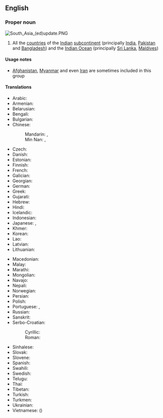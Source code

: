 ==English==

===Proper noun===
{{wikipedia}}
[[File:South Asia (ed)update.PNG|thumb]]
{{en-proper noun|head=[[south|South]] [[Asia]]}}

# All the [[country|countries]] of the [[Indian]] [[subcontinent]] (principally [[India]], [[Pakistan]] and [[Bangladesh]]) and the [[Indian Ocean]] (principally [[Sri Lanka]], [[Maldives]])

====Usage notes====
* [[Afghanistan]], [[Myanmar]] and even [[Iran]] are sometimes included in this group

====Translations====
{{trans-top|South Asia}}
* Arabic: {{t|ar|جَنُوب آسِيَا|f}}
* Armenian: {{t|hy|Հարավային Ասիա}}
* Belarusian: {{t|be|Паўднё́вая А́зія|f|sc=Cyrl}}
* Bengali: {{t+|bn|দক্ষিণ এশিয়া}}
* Bulgarian: {{t|bg|Ю́жна А́зия|f|sc=Cyrl}}
* Chinese:
*: Mandarin: {{t+|cmn|南亞|sc=Hani}}, {{t+|cmn|南亚|tr=Nányà|sc=Hani}}
*: Min Nan: {{t|nan|南亞|sc=Hans}}, {{t|nan|南亚|tr=Lâm-A|sc=Hans}}
* Czech: {{t|cs|Jižní Asie|f}}
* Danish: {{t|da|Sydasien}}
* Estonian: {{t|et|Lõuna-Aasia}}
* Finnish: {{t+|fi|Etelä-Aasia}}
* French: {{t+|fr|Asie du Sud|f}}
* Galician: {{t|gl|Asia do Sur}}
* Georgian: {{t|ka|სამხრეთი აზია}}
* German: {{t+|de|Südasien|n}}
* Greek: {{t|el|Νότια Ασία|f}}
* Gujarati: {{t|gu|દક્ષિણ એશિયા}}
* Hebrew: {{t|he|דרום אסיה|f|tr=drom asia|sc=Hebr}}
* Hindi: {{t+|hi|दक्षिण एशिया|n}}
* Icelandic: {{t+|is|Suður-Asía|f}}
* Indonesian: {{t|id|Asia Selatan}}
* Japanese: {{t+|ja|南アジア|tr=Minami-Ajia|sc=Jpan}}, {{t|ja|南亜|tr=なんあ, Nan'a|sc=Jpan}}
* Khmer: {{t|km|អាស៊ីទក្សិណ|tr=asie teaksən|sc=Khmr}}
* Korean: {{t|ko|남아시아|tr=Nam-Asia}}
* Lao: {{t|lo|ອາຊີໃຕ້}}
* Latvian: {{t|lv|Dienvidāzija|f}}
* Lithuanian: {{t|lt|Pietų Azija|f}}
{{trans-mid}}
* Macedonian: {{t|mk|Јужна Азија|f|sc=Cyrl}}
* Malay: {{t|ms|Asia Selatan}}
* Marathi: {{t|mr|दक्षिण एशिया|n}}
* Mongolian: {{t|mn|Өмнөд Ази|sc=Cyrl}}
* Navajo: {{t|nv|Naakaii Dootłʼizhí Bikédaayah}}
* Nepali: {{t+|ne|दक्षिण एशिया|n}}
* Norwegian: {{t|no|Sør-Asia}}
* Persian: {{t|fa|آسیای جنوبی|tr=âsiyâ-ye jonubi|sc=fa-Arab}}
* Polish: {{t|pl|Azja Południowa|f}}
* Portuguese: {{t|pt|Ásia do Sul|f}}, {{t|pt|Ásia Meridional|f}}
* Russian: {{t|ru|Ю́жная А́зия|f}}
* Sanskrit: {{t|sa|दक्षिण एशिया|n}}
* Serbo-Croatian:
*: Cyrillic: {{t|sh|Јужна Азија|f}}
*: Roman: {{t|sh|Južna Azija|f}}
* Sinhalese: {{t|si|දකුණු ආසියාව|sc=Sinh}}
* Slovak: {{t|sk|Južná Ázia|f}}
* Slovene: {{t|sl|Južna Azija|f}}
* Spanish: {{t|es|Asia del Sur|m}}
* Swahili: {{t|sw|Asia ya Kusini}}
* Swedish: {{t|sv|Sydasien}}
* Telugu: {{t|te|దక్షిణ ఆసియా}}
* Thai: {{t|th|เอเชียใต้|tr=aychia dtâi}}
* Tibetan: {{t|bo|ཤར་གླིང་ལྷོ་རྒྱུད}}
* Turkish: {{t+|tr|Güney Asya}}
* Turkmen: {{t|tk|Günorta Aziýa}}
* Ukrainian: {{t|uk|Півде́нна А́зія|f}}
* Vietnamese: {{t|vi|Nam Á}} ({{t|vi|南亞}})
{{trans-bottom}}